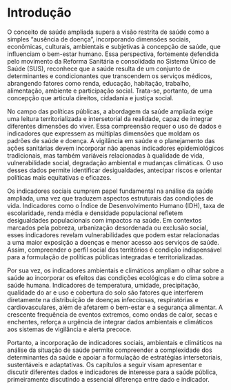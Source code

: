 # Introdução

O conceito de saúde ampliada supera a visão restrita de saúde como a simples "ausência de doença", incorporando dimensões sociais, econômicas, culturais, ambientais e subjetivas à concepção de saúde, que influenciam o bem-estar humano. Essa perspectiva, fortemente defendida pelo movimento da Reforma Sanitária e consolidada no Sistema Único de Saúde (SUS), reconhece que a saúde resulta de um conjunto de determinantes e condicionantes que transcendem os serviços médicos, abrangendo fatores como renda, educação, habitação, trabalho, alimentação, ambiente e participação social. Trata-se, portanto, de uma concepção que articula direitos, cidadania e justiça social.

No campo das políticas públicas, a abordagem da saúde ampliada exige uma leitura territorializada e intersetorial da realidade, capaz de integrar diferentes dimensões do viver. Essa compreensão requer o uso de dados e indicadores que expressem as múltiplas dimensões que moldam os padrões de saúde e doença. A vigilância em saúde e o planejamento das ações sanitárias devem incorporar não apenas indicadores epidemiológicos tradicionais, mas também variáveis relacionadas à qualidade de vida, vulnerabilidade social, degradação ambiental e mudanças climáticas. O uso desses dados permite identificar desigualdades, antecipar riscos e orientar políticas mais equitativas e eficazes.

Os indicadores sociais cumprem papel fundamental na análise da saúde ampliada, uma vez que traduzem aspectos estruturais das condições de vida. Indicadores como o Índice de Desenvolvimento Humano (IDH), taxa de escolaridade, renda média e densidade populacional refletem desigualdades populacionais com impactos na saúde. Em contextos marcados pela pobreza, urbanização desordenada ou exclusão social, esses indicadores revelam vulnerabilidades que podem estar relacionadas a uma maior exposição a doenças e menor acesso aos serviços de saúde. Assim, compreender o perfil social dos territórios é condição indispensável para a formulação de políticas públicas integradas e territorializadas.

Por sua vez, os indicadores ambientais e climáticos ampliam o olhar sobre a saúde ao incorporar os efeitos das condições ecológicas e do clima sobre a saúde humana. Indicadores de temperatura, umidade, precipitação, qualidade do ar e uso e cobertura do solo são fatores que interferem diretamente na distribuição de doenças infecciosas, respiratórias e cardiovasculares, além de afetarem o bem-estar e a segurança alimentar. A crescente frequência de eventos extremos, como ondas de calor, secas e enchentes, reforça a urgência de integrar dados ambientais e climáticos aos sistemas de vigilância e alerta precoce.

Portanto, a incorporação de indicadores sociais, ambientais e climáticos na análise da situação de saúde permite compreender a complexidade dos determinantes da saúde e apoiar a formulação de estratégias intersetoriais, sustentáveis e adaptativas. Os capítulos a seguir visam apresentar e discutir diferentes dados e indicadores de interesse para a saúde pública, primeiramente discutindo a essencial diferença entre dado e indicador.
